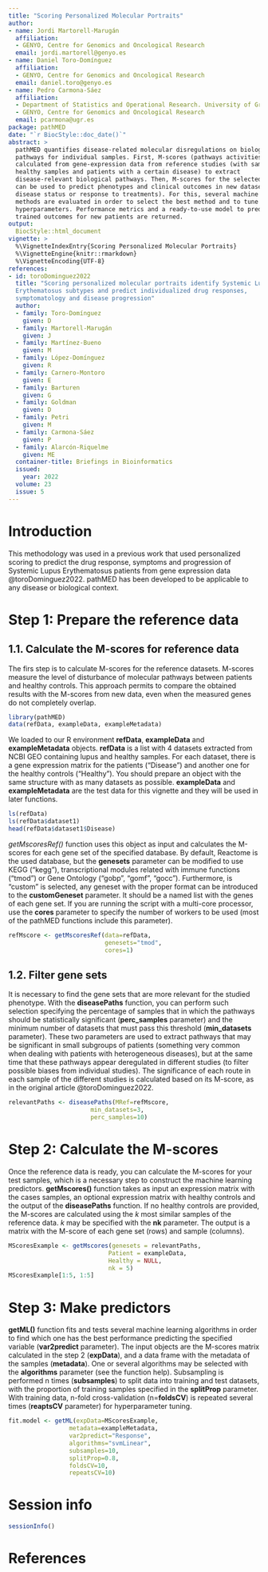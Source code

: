 ```yaml
---
title: "Scoring Personalized Molecular Portraits"
author:
- name: Jordi Martorell-Marugán
  affiliation:
  - GENYO, Centre for Genomics and Oncological Research
  email: jordi.martorell@genyo.es
- name: Daniel Toro-Domínguez
  affiliation:
  - GENYO, Centre for Genomics and Oncological Research
  email: daniel.toro@genyo.es
- name: Pedro Carmona-Sáez
  affiliation:
  - Department of Statistics and Operational Research. University of Granada
  - GENYO, Centre for Genomics and Oncological Research
  email: pcarmona@ugr.es
package: pathMED
date: "`r BiocStyle::doc_date()`"
abstract: >
  pathMED quantifies disease-related molecular disregulations on biological
  pathways for individual samples. First, M-scores (pathways activities) are
  calculated from gene-expression data from reference studies (with samples from
  healthy samples and patients with a certain disease) to extract
  disease-relevant biological pathways. Then, M-scores for the selected pathways
  can be used to predict phenotypes and clinical outcomes in new datasets (e.g., 
  disease status or response to treatments). For this, several machine learning
  methods are evaluated in order to select the best method and to tune
  hyperparameters. Performance metrics and a ready-to-use model to predict the
  trained outcomes for new patients are returned.
output:
  BiocStyle::html_document
vignette: >
  %\VignetteIndexEntry{Scoring Personalized Molecular Portraits}
  %\VignetteEngine{knitr::rmarkdown}
  %\VignetteEncoding{UTF-8}
references:
- id: toroDominguez2022
  title: "Scoring personalized molecular portraits identify Systemic Lupus 
  Erythematosus subtypes and predict individualized drug responses, 
  symptomatology and disease progression"
  author:
  - family: Toro-Domínguez
    given: D
  - family: Martorell-Marugán
    given: J
  - family: Martínez-Bueno
    given: M
  - family: López-Domínguez
    given: R
  - family: Carnero-Montoro
    given: E
  - family: Barturen
    given: G
  - family: Goldman
    given: D
  - family: Petri
    given: M
  - family: Carmona-Sáez
    given: P
  - family: Alarcón-Riquelme
    given: ME
  container-title: Briefings in Bioinformatics
  issued:
    year: 2022
  volume: 23
  issue: 5
---
```


# Introduction


This methodology was used in a previous work that used 
personalized scoring to predict the drug response, symptoms and progression of 
Systemic Lupus Erythematosus patients from gene expression data 
@toroDominguez2022. pathMED has been developed to be applicable to any disease 
or biological context.

# Step 1: Prepare the reference data

## 1.1. Calculate the M-scores for reference data

The firs step is to calculate M-scores for the reference datasets. M-scores 
measure the level of disturbance of molecular pathways between patients and 
healthy controls. This approach permits to compare the obtained results with 
the M-scores from new data, even when the measured genes do not completely
overlap.

```r
library(pathMED)
data(refData, exampleData, exampleMetadata)
```

We loaded to our R environment **refData**, 
**exampleData** and **exampleMetadata** objects. **refData** 
is a list with 4 datasets extracted from NCBI GEO containing lupus and healthy 
samples. For each dataset, there is a gene expression matrix for the patients 
("Disease") and another one for the healthy controls ("Healthy"). You should 
prepare an object with the same structure with as many datasets as possible.
**exampleData** and **exampleMetadata** are the test data for this vignette and 
they will be used in later functions.

```r
ls(refData)
ls(refData$dataset1)
head(refData$dataset1$Disease)
```

_getMscoresRef()_ function uses this object as input and calculates the 
M-scores for each gene set of the specified database. By default, Reactome
is the used database, but the **genesets** parameter can be modified to use 
KEGG ("kegg"),  transcriptional modules related with immune functions (“tmod”)
or Gene Ontology ("gobp", 
"gomf", "gocc"). Furthermore, is "custom" is selected, any geneset with the 
proper format can be introduced to the **customGeneset** parameter. It should 
be a named list with the genes of each gene set. If you are running the script 
with a multi-core processor, use the **cores** parameter to specify the number 
of workers to be used (most of the pathMED functions include this parameter).

```r
refMscore <- getMscoresRef(data=refData,
                           genesets="tmod",
                           cores=1)
```

## 1.2. Filter gene sets

It is necessary to find the gene sets that are more relevant for the studied 
phenotype. With the **diseasePaths** function, you can perform such selection 
specifying the percentage of samples that in which the pathways should be 
statistically significant (**perc_samples** parameter) and the minimum number
of datasets that must pass this threshold (**min_datasets** parameter). These
two parameters are used to extract pathways that may be significant in small 
subgroups of patients (something very common when dealing with patients with 
heterogeneous diseases), but at the same time that these pathways appear 
deregulated in different studies (to filter possible biases from individual 
studies). The significance of each route in each sample of the different studies
is calculated based on its M-score, as in the original article
@toroDominguez2022.

```r
relevantPaths <- diseasePaths(MRef=refMscore,
                       min_datasets=3,
                       perc_samples=10)
```

# Step 2: Calculate the M-scores

Once the reference data is ready, you can calculate the M-scores for your test 
samples, which is a necessary step to construct the machine learning predictors.
**getMscores()** function takes as input an expression matrix with the cases 
samples, an optional expression matrix with healthy controls and the output of 
the **diseasePaths** function. If no healthy controls are provided, the M-scores
are calculated using the *k* most similar samples of the reference data. *k* 
may be specified with the **nk** parameter. The output is a matrix with the 
M-score of each gene set (rows) and sample (columns).

```r
MScoresExample <- getMscores(genesets = relevantPaths,
                            Patient = exampleData,
                            Healthy = NULL,
                            nk = 5)
MScoresExample[1:5, 1:5]
```

# Step 3: Make predictors

**getML()** function fits and tests several machine learning algorithms in 
order to find which one has the best performance predicting the specified 
variable (**var2predict** parameter). The input objects are the M-scores matrix 
calculated in the step 2 (**expData**), and a data frame with the metadata of 
the samples (**metadata**). One or several algorithms may be selected with the 
**algorithms** parameter (see the function help). Subsampling is performed n
times (**subsamples**) to split data into training and test datasets, with the
proportion of training samples specified in the **splitProp** parameter. With
training data, n-fold cross-validation (n=**foldsCV**) is repeated several times
(**reaptsCV** parameter) for hyperparameter tuning.

```r
fit.model <- getML(expData=MScoresExample,
                 metadata=exampleMetadata,
                 var2predict="Response",
                 algorithms="svmLinear",
                 subsamples=10,
                 splitProp=0.8,
                 foldsCV=10,
                 repeatsCV=10)
```

# Session info
```r
sessionInfo()
```

# References
